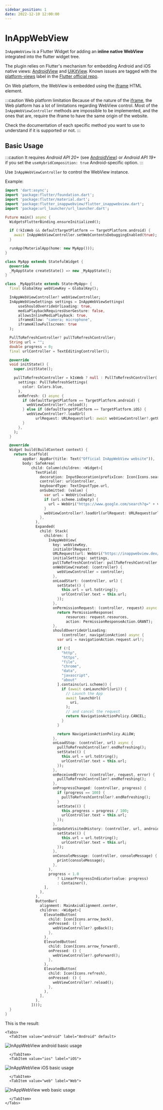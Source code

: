 ```yaml
---
sidebar_position: 1
date: 2022-12-10 12:00:00
---
```



# InAppWebView

`InAppWebView` is a Flutter Widget for adding an **inline native WebView** integrated into the flutter widget tree.

The plugin relies on Flutter's mechanism for embedding Android and iOS native views: [AndroidView](https://api.flutter.dev/flutter/widgets/AndroidView-class.html) and [UiKitView](https://api.flutter.dev/flutter/widgets/UiKitView-class.html).
Known issues are tagged with the [platform-views](https://github.com/flutter/flutter/labels/a%3A%20platform-views) label in the [Flutter official repo](https://github.com/flutter/flutter).

On Web platform, the WebView is embedded using the [iframe](https://developer.mozilla.org/en-US/docs/Web/HTML/Element/iframe) HTML element.

:::caution Web platform limitation
Because of the nature of the [iframe](https://developer.mozilla.org/en-US/docs/Web/HTML/Element/iframe), the Web platform has a lot of limitations regarding WebView control.
Most of the `InAppWebViewController` methods are impossible to be implemented, and the ones that are, require the iframe to have the same origin of the website.

Check the documentation of each specific method you want to use to understand if it is supported or not.
:::

## Basic Usage

:::caution
  It requires *Android API 20+* (see [AndroidView](https://api.flutter.dev/flutter/widgets/AndroidView-class.html)) or *Android API 19+* if you set the `useHybridComposition: true` Android-specific option.
:::

Use `InAppWebViewController` to control the WebView instance.

Example:
```dart
import 'dart:async';
import 'package:flutter/foundation.dart';
import 'package:flutter/material.dart';
import 'package:flutter_inappwebview/flutter_inappwebview.dart';
import 'package:url_launcher/url_launcher.dart';

Future main() async {
  WidgetsFlutterBinding.ensureInitialized();

  if (!kIsWeb && defaultTargetPlatform == TargetPlatform.android) {
    await InAppWebViewController.setWebContentsDebuggingEnabled(true);
  }

  runApp(MaterialApp(home: new MyApp()));
}

class MyApp extends StatefulWidget {
  @override
  _MyAppState createState() => new _MyAppState();
}

class _MyAppState extends State<MyApp> {
  final GlobalKey webViewKey = GlobalKey();

  InAppWebViewController? webViewController;
  InAppWebViewSettings settings = InAppWebViewSettings(
      useShouldOverrideUrlLoading: true,
      mediaPlaybackRequiresUserGesture: false,
      allowsInlineMediaPlayback: true,
      iframeAllow: "camera; microphone",
      iframeAllowFullscreen: true
  );

  PullToRefreshController? pullToRefreshController;
  String url = "";
  double progress = 0;
  final urlController = TextEditingController();

  @override
  void initState() {
    super.initState();

    pullToRefreshController = kIsWeb ? null : PullToRefreshController(
      settings: PullToRefreshSettings(
        color: Colors.blue,
      ),
      onRefresh: () async {
        if (defaultTargetPlatform == TargetPlatform.android) {
          webViewController?.reload();
        } else if (defaultTargetPlatform == TargetPlatform.iOS) {
          webViewController?.loadUrl(
              urlRequest: URLRequest(url: await webViewController?.getUrl()));
        }
      },
    );
  }

  @override
  Widget build(BuildContext context) {
    return Scaffold(
        appBar: AppBar(title: Text("Official InAppWebView website")),
        body: SafeArea(
            child: Column(children: <Widget>[
              TextField(
                decoration: InputDecoration(prefixIcon: Icon(Icons.search)),
                controller: urlController,
                keyboardType: TextInputType.url,
                onSubmitted: (value) {
                  var url = WebUri(value);
                  if (url.scheme.isEmpty) {
                    url = WebUri("https://www.google.com/search?q=" + value);
                  }
                  webViewController?.loadUrl(urlRequest: URLRequest(url: url));
                },
              ),
              Expanded(
                child: Stack(
                  children: [
                    InAppWebView(
                      key: webViewKey,
                      initialUrlRequest:
                      URLRequest(url: WebUri("https://inappwebview.dev/")),
                      initialSettings: settings,
                      pullToRefreshController: pullToRefreshController,
                      onWebViewCreated: (controller) {
                        webViewController = controller;
                      },
                      onLoadStart: (controller, url) {
                        setState(() {
                          this.url = url.toString();
                          urlController.text = this.url;
                        });
                      },
                      onPermissionRequest: (controller, request) async {
                        return PermissionResponse(
                            resources: request.resources,
                            action: PermissionResponseAction.GRANT);
                      },
                      shouldOverrideUrlLoading:
                          (controller, navigationAction) async {
                        var uri = navigationAction.request.url!;

                        if (![
                          "http",
                          "https",
                          "file",
                          "chrome",
                          "data",
                          "javascript",
                          "about"
                        ].contains(uri.scheme)) {
                          if (await canLaunchUrl(uri)) {
                            // Launch the App
                            await launchUrl(
                              uri,
                            );
                            // and cancel the request
                            return NavigationActionPolicy.CANCEL;
                          }
                        }

                        return NavigationActionPolicy.ALLOW;
                      },
                      onLoadStop: (controller, url) async {
                        pullToRefreshController?.endRefreshing();
                        setState(() {
                          this.url = url.toString();
                          urlController.text = this.url;
                        });
                      },
                      onReceivedError: (controller, request, error) {
                        pullToRefreshController?.endRefreshing();
                      },
                      onProgressChanged: (controller, progress) {
                        if (progress == 100) {
                          pullToRefreshController?.endRefreshing();
                        }
                        setState(() {
                          this.progress = progress / 100;
                          urlController.text = this.url;
                        });
                      },
                      onUpdateVisitedHistory: (controller, url, androidIsReload) {
                        setState(() {
                          this.url = url.toString();
                          urlController.text = this.url;
                        });
                      },
                      onConsoleMessage: (controller, consoleMessage) {
                        print(consoleMessage);
                      },
                    ),
                    progress < 1.0
                        ? LinearProgressIndicator(value: progress)
                        : Container(),
                  ],
                ),
              ),
              ButtonBar(
                alignment: MainAxisAlignment.center,
                children: <Widget>[
                  ElevatedButton(
                    child: Icon(Icons.arrow_back),
                    onPressed: () {
                      webViewController?.goBack();
                    },
                  ),
                  ElevatedButton(
                    child: Icon(Icons.arrow_forward),
                    onPressed: () {
                      webViewController?.goForward();
                    },
                  ),
                  ElevatedButton(
                    child: Icon(Icons.refresh),
                    onPressed: () {
                      webViewController?.reload();
                    },
                  ),
                ],
              ),
            ])));
  }
}
```

This is the result:

```mdx-code-block
<Tabs>
  <TabItem value="android" label="Android" default>
```
![InAppWebView android basic usage](./in-app-webview/android-basic-usage.gif "InAppWebView android basic usage.")
```mdx-code-block
  </TabItem>
  <TabItem value="ios" label="iOS">
```
![InAppWebView iOS basic usage](./in-app-webview/ios-basic-usage.gif "InAppWebView iOS basic usage.")
```mdx-code-block
  </TabItem>
  <TabItem value="web" label="Web">
```
![InAppWebView web basic usage](./in-app-webview/web-basic-usage.gif "InAppWebView web basic usage.")
```mdx-code-block
  </TabItem>
</Tabs>
```
